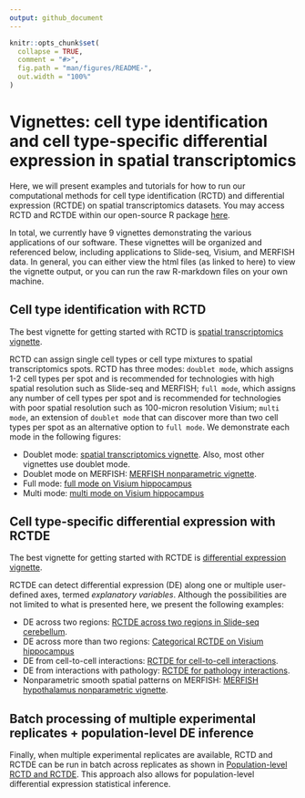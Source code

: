 ```yaml
---
output: github_document
---
```


<!-- README.md is generated from README.Rmd. Please edit that file -->

```r
knitr::opts_chunk$set(
  collapse = TRUE,
  comment = "#>",
  fig.path = "man/figures/README-",
  out.width = "100%"
)
```

# Vignettes: cell type identification and cell type-specific differential expression in spatial transcriptomics

<!-- badges: start -->
<!-- badges: end -->

Here, we will present examples and tutorials for how to run our computational methods for cell type identification (RCTD) and differential expression (RCTDE) on spatial transcriptomics datasets. You may access RCTD and RCTDE within our open-source R package [here](https://github.com/dmcable/RCTD). 

In total, we currently have 9 vignettes demonstrating the various applications of our software. These vignettes will be organized and referenced below, including applications to Slide-seq, Visium, and MERFISH data. In general, you can either view the html files (as linked to here) to view the vignette output, or you can run the raw R-markdown files on your own machine.

## Cell type identification with RCTD

The best vignette for getting started with RCTD is [spatial transcriptomics vignette](https://raw.githack.com/dmcable/RCTD/master/vignettes/spatial-transcriptomics.html).

RCTD can assign single cell types or cell type mixtures to spatial transcriptomics spots. RCTD has three modes: `doublet mode`, which assigns 1-2 cell types per spot and is recommended for technologies with high spatial resolution such as Slide-seq and MERFISH; `full mode`, which assigns any number of cell types per spot and is recommended for technologies with poor spatial resolution such as 100-micron resolution Visium; `multi mode`, an extension of `doublet mode` that can discover more than two cell types per spot as an alternative option to `full mode`. We demonstrate each mode in the following figures:

* Doublet mode: [spatial transcriptomics vignette](https://raw.githack.com/dmcable/RCTD/master/vignettes/spatial-transcriptomics.html). Also, most other vignettes use doublet mode.
* Doublet mode on MERFISH: [MERFISH nonparametric vignette](https://raw.githack.com/dmcable/RCTD/master/vignettes/merfish_nonparametric.html). 
* Full mode: [full mode on Visium hippocampus](https://raw.githack.com/dmcable/RCTD/master/vignettes/visium_full_regions.html) 
* Multi mode: [multi mode on Visium hippocampus](https://raw.githack.com/dmcable/RCTD/master/vignettes/visium_multi.html) 

## Cell type-specific differential expression with RCTDE

The best vignette for getting started with RCTDE is [differential expression vignette](https://raw.githack.com/dmcable/RCTD/master/vignettes/differential-expression.html).

RCTDE can detect differential expression (DE) along one or multiple user-defined axes, termed *explanatory variables*. Although the possibilities are not limited to what is presented here, we present the following examples:

* DE across two regions: [RCTDE across two regions in Slide-seq cerebellum](https://raw.githack.com/dmcable/RCTD/master/vignettes/RCTDE_two_regions.html).
* DE across more than two regions: [Categorical RCTDE on Visium hippocampus](https://raw.githack.com/dmcable/RCTD/master/vignettes/visium_full_regions.html) 
* DE from cell-to-cell interactions: [RCTDE for cell-to-cell interactions](https://raw.githack.com/dmcable/RCTD/master/vignettes/RCTDE_celltocell_interactions.html).
* DE from interactions with pathology: [RCTDE for pathology interactions](https://raw.githack.com/dmcable/RCTD/master/vignettes/RCTDE_pathology_interactions.html).
* Nonparametric smooth spatial patterns on MERFISH: [MERFISH hypothalamus nonparametric vignette](https://raw.githack.com/dmcable/RCTD/master/vignettes/merfish_nonparametric.html). 

## Batch processing of multiple experimental replicates + population-level DE inference

Finally, when multiple experimental replicates are available, RCTD and RCTDE can be run in batch across replicates as shown in [Population-level RCTD and RCTDE](https://raw.githack.com/dmcable/RCTD/master/vignettes/replicates.html). This approach also allows for population-level differential expression statistical inference.
